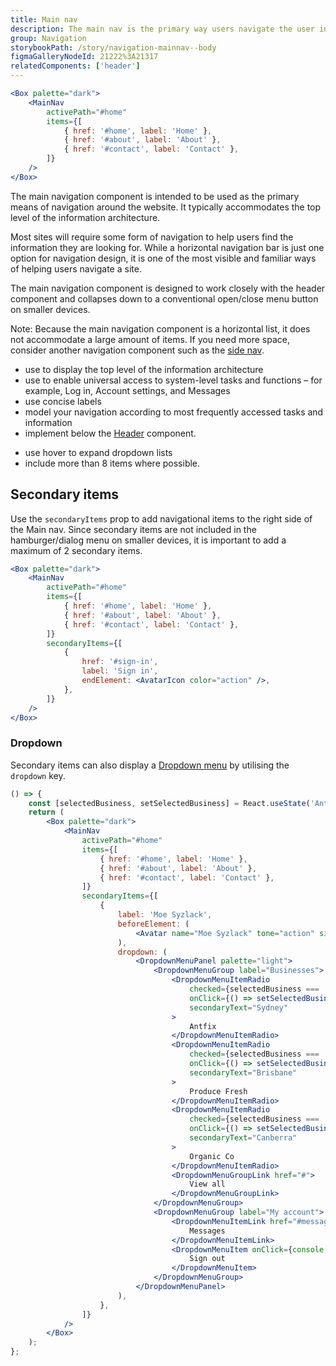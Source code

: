 ```yaml
---
title: Main nav
description: The main nav is the primary way users navigate the user interface. It is consistently visible throughout the service.
group: Navigation
storybookPath: /story/navigation-mainnav--body
figmaGalleryNodeId: 21222%3A21317
relatedComponents: ['header']
---
```


```jsx live
<Box palette="dark">
	<MainNav
		activePath="#home"
		items={[
			{ href: '#home', label: 'Home' },
			{ href: '#about', label: 'About' },
			{ href: '#contact', label: 'Contact' },
		]}
	/>
</Box>
```

The main navigation component is intended to be used as the primary means of navigation around the website. It typically accommodates the top level of the information architecture.

Most sites will require some form of navigation to help users find the information they are looking for. While a horizontal navigation bar is just one option for navigation design, it is one of the most visible and familiar ways of helping users navigate a site.

The main navigation component is designed to work closely with the header component and collapses down to a conventional open/close menu button on smaller devices.

Note: Because the main navigation component is a horizontal list, it does not accommodate a large amount of items. If you need more space, consider another navigation component such as the [side nav](/components/side-nav).

<DoHeading />

- use to display the top level of the information architecture
- use to enable universal access to system-level tasks and functions – for example, Log in, Account settings, and Messages
- use concise labels
- model your navigation according to most frequently accessed tasks and information
- implement below the [Header](/components/header) component.

<DontHeading />

- use hover to expand dropdown lists
- include more than 8 items where possible.

## Secondary items

Use the `secondaryItems` prop to add navigational items to the right side of the Main nav. Since secondary items are not included in the hamburger/dialog menu on smaller devices, it is important to add a maximum of 2 secondary items.

```jsx live
<Box palette="dark">
	<MainNav
		activePath="#home"
		items={[
			{ href: '#home', label: 'Home' },
			{ href: '#about', label: 'About' },
			{ href: '#contact', label: 'Contact' },
		]}
		secondaryItems={[
			{
				href: '#sign-in',
				label: 'Sign in',
				endElement: <AvatarIcon color="action" />,
			},
		]}
	/>
</Box>
```

### Dropdown

Secondary items can also display a [Dropdown menu](/components/dropdown-menu) by utilising the `dropdown` key.

```jsx live
() => {
	const [selectedBusiness, setSelectedBusiness] = React.useState('Antfix');
	return (
		<Box palette="dark">
			<MainNav
				activePath="#home"
				items={[
					{ href: '#home', label: 'Home' },
					{ href: '#about', label: 'About' },
					{ href: '#contact', label: 'Contact' },
				]}
				secondaryItems={[
					{
						label: 'Moe Syzlack',
						beforeElement: (
							<Avatar name="Moe Syzlack" tone="action" size="md" />
						),
						dropdown: (
							<DropdownMenuPanel palette="light">
								<DropdownMenuGroup label="Businesses">
									<DropdownMenuItemRadio
										checked={selectedBusiness === 'Antfix'}
										onClick={() => setSelectedBusiness('Antfix')}
										secondaryText="Sydney"
									>
										Antfix
									</DropdownMenuItemRadio>
									<DropdownMenuItemRadio
										checked={selectedBusiness === 'Produce Fresh'}
										onClick={() => setSelectedBusiness('Produce Fresh')}
										secondaryText="Brisbane"
									>
										Produce Fresh
									</DropdownMenuItemRadio>
									<DropdownMenuItemRadio
										checked={selectedBusiness === 'Organic Co'}
										onClick={() => setSelectedBusiness('Organic Co')}
										secondaryText="Canberra"
									>
										Organic Co
									</DropdownMenuItemRadio>
									<DropdownMenuGroupLink href="#">
										View all
									</DropdownMenuGroupLink>
								</DropdownMenuGroup>
								<DropdownMenuGroup label="My account">
									<DropdownMenuItemLink href="#messages" icon={EmailIcon}>
										Messages
									</DropdownMenuItemLink>
									<DropdownMenuItem onClick={console.log} icon={ExitIcon}>
										Sign out
									</DropdownMenuItem>
								</DropdownMenuGroup>
							</DropdownMenuPanel>
						),
					},
				]}
			/>
		</Box>
	);
};
```
